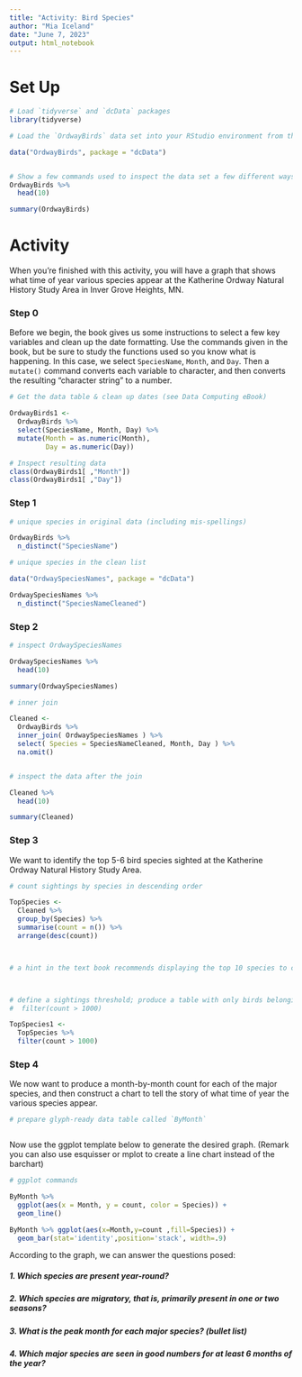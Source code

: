 ```yaml
---
title: "Activity: Bird Species"
author: "Mia Iceland"
date: "June 7, 2023"
output: html_notebook
---
```



# Set Up

```r
# Load `tidyverse` and `dcData` packages
library(tidyverse)

# Load the `OrdwayBirds` data set into your RStudio environment from the `dcData` package

data("OrdwayBirds", package = "dcData")


# Show a few commands used to inspect the data set a few different ways
OrdwayBirds %>%
  head(10)

summary(OrdwayBirds)

```

# Activity

When you're finished with this activity, you will have a graph that shows what time of year various species appear at the Katherine Ordway Natural History Study Area in Inver Grove Heights, MN.

### Step 0

Before we begin, the book gives us some instructions to select a few key variables and clean up the date formatting.  Use the commands given in the book, but be sure to study the functions used so you know what is happening.  In this case, we select `SpeciesName`, `Month`, and `Day`. Then a `mutate()` command converts each variable to character, and then converts the resulting "character string" to a number.

```r
# Get the data table & clean up dates (see Data Computing eBook)

OrdwayBirds1 <-
  OrdwayBirds %>%
  select(SpeciesName, Month, Day) %>%
  mutate(Month = as.numeric(Month),
         Day = as.numeric(Day))

# Inspect resulting data
class(OrdwayBirds1[ ,"Month"])
class(OrdwayBirds1[ ,"Day"])

```



### Step 1




```r
# unique species in original data (including mis-spellings)

OrdwayBirds %>%
  n_distinct("SpeciesName")

# unique species in the clean list

data("OrdwaySpeciesNames", package = "dcData")

OrdwaySpeciesNames %>%
  n_distinct("SpeciesNameCleaned")

```


### Step 2
  



```r
# inspect OrdwaySpeciesNames

OrdwaySpeciesNames %>%
  head(10)

summary(OrdwaySpeciesNames)

# inner join

Cleaned <-
  OrdwayBirds %>%
  inner_join( OrdwaySpeciesNames ) %>% 
  select( Species = SpeciesNameCleaned, Month, Day ) %>%
  na.omit()


# inspect the data after the join

Cleaned %>%
  head(10)

summary(Cleaned)

```


### Step 3

We want to identify the top 5-6 bird species sighted at the Katherine Ordway Natural History Study Area.

```r
# count sightings by species in descending order

TopSpecies <- 
  Cleaned %>%
  group_by(Species) %>%
  summarise(count = n()) %>%
  arrange(desc(count))



# a hint in the text book recommends displaying the top 10 species to choose our threshold



# define a sightings threshold; produce a table with only birds belonging to major species
#  filter(count > 1000)

TopSpecies1 <-
  TopSpecies %>%
  filter(count > 1000)

```


### Step 4

We now want to produce a month-by-month count for each of the major species, and then construct a chart to tell the story of what time of year the various species appear.

```r
# prepare glyph-ready data table called `ByMonth`



```

Now use the ggplot template below to generate the desired graph. (Remark you can also use esquisser or mplot to create a line chart instead of the barchart)



```r
# ggplot commands

ByMonth %>% 
  ggplot(aes(x = Month, y = count, color = Species)) + 
  geom_line()

ByMonth %>% ggplot(aes(x=Month,y=count ,fill=Species)) +
  geom_bar(stat='identity',position='stack', width=.9) 

```

According to the graph, we can answer the questions posed:

##### 1. Which species are present year-round?  



##### 2. Which species are migratory, that is, primarily present in one or two seasons?




##### 3. What is the peak month for each major species? (bullet list)




##### 4. Which major species are seen in good numbers for at least 6 months of the year?



```r

```

